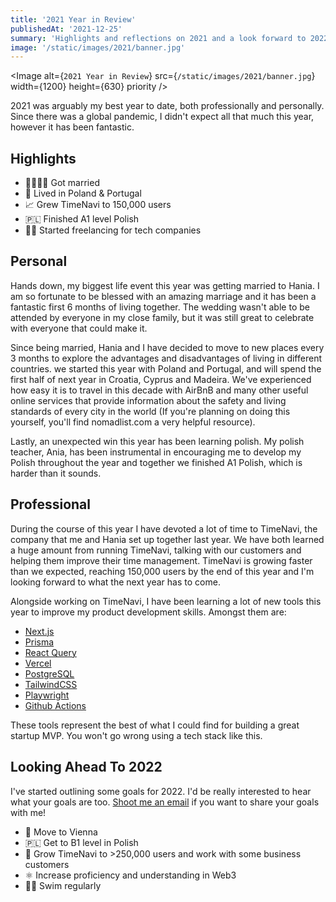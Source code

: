 ```yaml
---
title: '2021 Year in Review'
publishedAt: '2021-12-25'
summary: 'Highlights and reflections on 2021 and a look forward to 2022.'
image: '/static/images/2021/banner.jpg'
---
```


<Image
  alt={`2021 Year in Review`}
  src={`/static/images/2021/banner.jpg`}
  width={1200}
  height={630}
  priority
/>

2021 was arguably my best year to date, both professionally and personally.
Since there was a global pandemic, I didn't expect all that much this year, however it has been fantastic.

## Highlights

- 👰‍♀️🤵‍♂️ Got married
- 🏡 Lived in Poland & Portugal
- 📈 Grew TimeNavi to 150,000 users
- 🇵🇱 Finished A1 level Polish
- 🧑‍💻 Started freelancing for tech companies

## Personal

Hands down, my biggest life event this year was getting married to Hania.
I am so fortunate to be blessed with an amazing marriage and it has been a fantastic first 6 months of living together.
The wedding wasn't able to be attended by everyone in my close family, but it was still great to celebrate with everyone that could make it.

Since being married, Hania and I have decided to move to new places every 3 months to explore the advantages and disadvantages of living in different countries. we started this year with Poland and Portugal, and will spend the first half of next year in Croatia, Cyprus and Madeira. We've experienced how easy it is to travel in this decade with AirBnB and many other useful online services that provide information about the safety and living standards of every city in the world (If you're planning on doing this yourself, you'll find nomadlist.com a very helpful resource).

Lastly, an unexpected win this year has been learning polish. My polish teacher, Ania, has been instrumental in encouraging me to develop my Polish throughout the year and together we finished A1 Polish, which is harder than it sounds.

## Professional

During the course of this year I have devoted a lot of time to TimeNavi, the company that me and Hania set up together last year. We have both learned a huge amount from running TimeNavi, talking with our customers and helping them improve their time management. TimeNavi is growing faster than we expected, reaching 150,000 users by the end of this year and I'm looking forward to what the next year has to come.

Alongside working on TimeNavi, I have been learning a lot of new tools this year to improve my product development skills. Amongst them are:

- [Next.js](https://nextjs.org)
- [Prisma](https://www.prisma.io/)
- [React Query](https://react-query.tanstack.com/)
- [Vercel](https://vercel.com)
- [PostgreSQL](https://www.postgresql.org/)
- [TailwindCSS](https://tailwindcss.com)
- [Playwright](https://playwright.dev/)
- [Github Actions](https://github.com/features/actions)

These tools represent the best of what I could find for building a great startup MVP. You won't go wrong using a tech stack like this.

## Looking Ahead To 2022

I've started outlining some goals for 2022. I'd be really interested to hear what your goals are too. [Shoot me an email](mailto:joshua@timenavi.com) if you want to share your goals with me!

- 🏡 Move to Vienna
- 🇵🇱 Get to B1 level in Polish
- 🚀 Grow TimeNavi to >250,000 users and work with some business customers
- ⚛️ Increase proficiency and understanding in Web3
- 🏊‍♂️ Swim regularly
